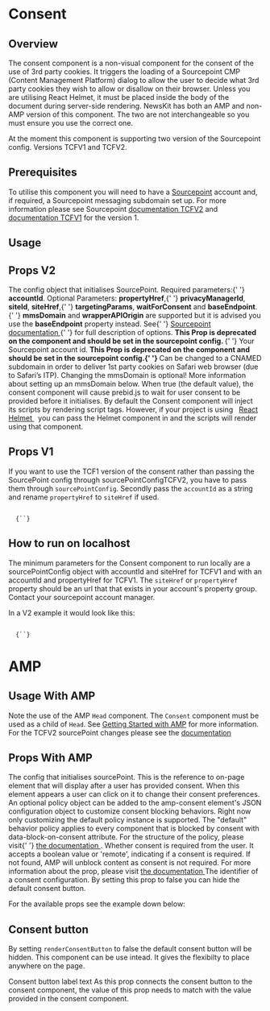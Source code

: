 

# Consent

## Overview

The consent component is a non-visual component for the consent of the use of 3rd party cookies. It triggers the loading of a Sourcepoint CMP (Content Management Platform) dialog to allow the user to decide what 3rd party cookies they wish to allow or disallow on their browser.
Unless you are utilising React Helmet, it must be placed inside the body of the document during server-side rendering. NewsKit has both an AMP and non-AMP version of this component. The two are not interchangeable so you must ensure you use the correct one.

At the moment this component is supporting two version of the Sourcepoint config. Versions TCFV1 and TCFV2.

## Prerequisites

To utilise this component you will need to have a [Sourcepoint](https://www.sourcepoint.com) account and, if required, a Sourcepoint messaging subdomain set up. For more information
please see Sourcepoint [documentation TCFV2](https://documentation.sourcepoint.com/web-implementation/sourcepoint-gdpr-and-tcf-v2-support-beta/gdpr-and-tcf-v2-setup-and-configuration) and
[documentation TCFV1](https://documentation.sourcepoint.com/web-implementation/sourcepoint-set-up-and-configuration-v2) for the version 1.

## Usage

<CodeFromFile path="examples/consent.tsx" />

## Props V2

<LegacyBlock marginTop="sizing040">
  <Prop name="sourcePointConfigTCFV2" required>
    The config object that initialises SourcePoint. Required parameters:{' '}
    <b>accountId</b>. Optional Parameters: <b>propertyHref</b>,{' '}
    <b>privacyManagerId</b>, <b>siteId</b>, <b>siteHref</b>,{' '}
    <b>targetingParams</b>, <b>waitForConsent</b> and <b>baseEndpoint</b>.{' '}
    <b>mmsDomain</b> and <b>wrapperAPIOrigin</b> are supported but it is advised
    you use the <b>baseEndpoint</b> property instead. See{' '}
    <a href="https://documentation.sourcepoint.com/web-implementation/sourcepoint-set-up-and-configuration-v2">
      Sourcepoint documentation
    </a>{' '}
    for full description of options.
  </Prop>
  <Prop name="accountId" type="number">
    <b>
      This Prop is deprecated on the component and should be set in the
      sourcepoint config.
    </b>{' '}
    Your Sourcepoint account id.
  </Prop>
  <Prop
    name="mmsDomain"
    type="string"
    default="https://message{accountId}.sp-prod.net"
  >
    <b>
      This Prop is deprecated on the component and should be set in the
      sourcepoint config.{' '}
    </b>
    Can be changed to a CNAMED subdomain in order to deliver 1st party cookies on
    Safari web browser (due to Safari’s ITP). Changing the mmsDomain is optional!
    More information about setting up an mmsDomain below.
  </Prop>
  <Prop name="waitForConsent" type="boolean" default="false">
    When true (the default value), the consent component will cause prebid.js to
    wait for user consent to be provided before it initialises.
  </Prop>
  <Prop name="reactHelmet" type="react-helmet Helmet Component">
    By default the Consent component will inject its scripts by rendering script
    tags. However, if your project is using &nbsp;
    <a href="https://www.npmjs.com/package/react-helmet" target="_blank">
      React Helmet
    </a>
    &nbsp; you can pass the Helmet component in and the scripts will render
    using that component.
  </Prop>
</LegacyBlock>

## Props V1

If you want to use the TCF1 version of the consent rather than passing the SourcePoint config through
sourcePointConfigTCFV2, you have to pass them through `sourcePointConfig`.
Secondly pass the `accountId` as a string and rename `propertyHref` to `siteHref` if used.

<Code>
  {`<Consent
    sourcePointConfig={{
      accountId: "accountId",
      siteHref: 'http://newskit.co.uk/'
    }}
  />`}
</Code>

## How to run on localhost

The minimum parameters for the Consent component to run locally are a sourcePointConfig object with accountId and siteHref for TCFV1 and with an accountId and propertyHref for TCFV1.
The `siteHref` or `propertyHref` property should be an url that that exists in your account's property group. Contact your sourcepoint account manager.

In a V2 example it would look like this:

<Code>
  {`<Consent
    sourcePointConfigTCFV2={{
      accountId: accountId,
      propertyHref: 'http://newskit.co.uk/'
    }}
  />`}
</Code>

# AMP

## Usage With AMP

Note the use of the AMP `Head` component. The `Consent` component must be used as a child of `Head`. See [Getting Started with AMP](/guides/getting-started-amp) for more information.
For the TCFV2 sourcePoint changes please see the [documentation](https://documentation.sourcepoint.com/mobile-implementation/amp-implementation-tcf-version-2-with-single-cname)

<CodeFromFile path="examples/amp/consent.tsx" />

## Props With AMP

<LegacyBlock marginTop="sizing040">
  <Prop name="sourcePointConfig" type="SourcePointConfigProps" required>
    The config that initialises sourcePoint.
  </Prop>
  <Prop name="postPromptUI" type="string" default="privacy-settings-prompt">
    This is the reference to on-page element that will display after a user has
    provided consent. When this element appears a user can click on it to change
    their consent preferences.
  </Prop>
  <Prop name="policy" type="object">
    An optional policy object can be added to the amp-consent element's JSON
    configuration object to customize consent blocking behaviors. Right now only
    customizing the default policy instance is supported. The "default" behavior
    policy applies to every component that is blocked by consent with
    data-block-on-consent attribute. For the structure of the policy, please
    visit{' '}
    <a href="https://amp.dev/documentation/components/amp-consent/#customize-consent-blocking-behaviors">
      the documentation
    </a>
    .
  </Prop>
  <Prop name="consentRequired" type="boolean | string" default="remote">
    Whether consent is required from the user.
    It accepts a boolean value or 'remote', indicating if a consent is required. If not found, AMP will unblock content as consent is not required.
    For more information about the prop, please visit
     <a href="https://amp.dev/documentation/components/amp-consent/#consentrequired">
      the documentation
    </a>
  </Prop>
  <Prop name="consentInstanceId" type="string">
    The identifier of a consent configuration.
  </Prop>
  <Prop name="renderConsentButton" type="boolean" default="true">
    By setting this prop to false you can hide the default consent button.
  </Prop>
</LegacyBlock>

For the available props see the example down below:

<CodeFromFile path="examples/amp/consent-props.tsx" />

## Consent button

By setting `renderConsentButton` to false the default consent button will be hidden. This component can be use intead. It gives the flexibilty to place anywhere on the page.

<LegacyBlock marginTop="sizing040">
  <Prop name="settingsButtonText" type="string" default="Privacy Settings">
    Consent button label text
  </Prop>
  <Prop name="postPromptUI" type="string" default="privacy-settings-prompt">
    As this prop connects the consent button to the consent component, the value
    of this prop needs to match with the value provided in the consent
    component.
  </Prop>
</LegacyBlock>
